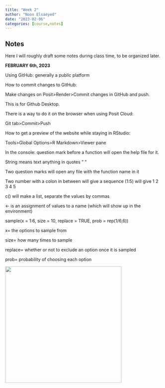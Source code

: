 ```yaml
---
title: "Week 2"
author: "Noon Elsaeyed"
date: "2023-02-06"
categories: [course,notes]
---
```


## Notes

Here I will roughly draft some notes during class time, to be organized later.

**FEBRUARY 6th, 2023**

Using GitHub: generally a public platform

How to commit changes to GitHub:

Make changes on Posit\>Render\>Commit changes in GitHub and push.

This is for Github Desktop.

There is a way to do it on the browser when using Posit Cloud:

Git tab\>Commit\>Push

How to get a preview of the website while staying in RStudio:

Tools\>Global Options\>R Markdown\>Viewer pane

In the console: question mark before a function will open the help file for it.

String means text anything in quotes " "

Two question marks will open any file with the function name in it

Two number with a colon in between will give a sequence (1:5) will give 1 2 3 4 5

c() will make a list, separate the values by commas

\<- is an assignment of values to a name (which will show up in the environment)

sample(x = 1:6, size = 10, replace = TRUE, prob = rep(1/6,6))

x= the options to sample from

size= how many times to sample

replace= whether or not to exclude an option once it is sampled

prob= probability of choosing each option

![](NotesIcon.jpg){width="374"}
